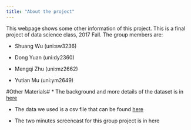 ```yaml
---
title: "About the project"
---
```


This webpage shows some other information of this project. This is a final project of data science class, 2017 Fall. The group members are:

* Shuang Wu (uni:sw3236)

* Dong Yuan (uni:dy2360)

* Mengqi Zhu (uni:mz2662)

* Yutian Mu (uni:ym2649)

#Other Materials#
* The background and more details of the dataset is in [here](https://data.cityofnewyork.us/Transportation/Bus-Breakdown-and-Delays/ez4e-fazm)

* The data we used is a csv file that can be found [here](Bus_Breakdown_and_Delays.csv)

* The two minutes screencast for this group project is in here